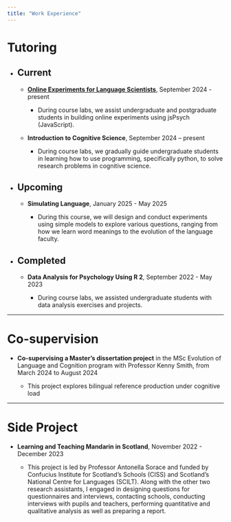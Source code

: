 ```yaml
---
title: "Work Experience"
---
```


<h1>Tutoring</h1>

-   <h2>Current</h2>

    -   <p><a href="https://kennysmithed.github.io/oels2024/" target="_blank"><strong>Online Experiments for Language Scientists</strong></a>, September 2024 - present</p>

        -   <p>During course labs, we assist undergraduate and postgraduate students in building online experiments using jsPsych (JavaScript).</p>

    -   <p><strong>Introduction to Cognitive Science</strong>, September 2024 – present</p>

        -   <p>During course labs, we gradually guide undergraduate students in learning how to use programming, specifically python, to solve research problems in cognitive science.</p>
        
-   <h2>Upcoming</h2>

    -   <p><strong>Simulating Language</strong>, January 2025 - May 2025</p>

        -   <p>During this course, we will design and conduct experiments using simple models to explore various questions, ranging from how we learn word meanings to the evolution of the language faculty.</p>

-   <h2>Completed</h2>

    -   <p><strong>Data Analysis for Psychology Using R 2</strong>, September 2022 - May 2023</p>

        -   <p>

            During course labs, we assisted undergraduate students with data analysis exercises and projects.

------------------------------------------------------------------------

<h1>Co-supervision</h1>

-   <p><strong>Co-supervising a Master's dissertation project</strong> in the MSc Evolution of Language and Cognition program with Professor Kenny Smith, from March 2024 to August 2024</p>

    -   <p>This project explores bilingual reference production under cognitive load</p>

------------------------------------------------------------------------

<h1>Side Project</h1>

-   <p><strong>Learning and Teaching Mandarin in Scotland</strong>, November 2022 - December 2023</p>

    -   <p>This project is led by Professor Antonella Sorace and funded by Confucius Institute for Scotland's Schools (CISS) and Scotland's National Centre for Languages (SCILT). Along with the other two research assistants, I engaged in designing questions for questionnaires and interviews, contacting schools, conducting interviews with pupils and teachers, performing quantitative and qualitative analysis as well as preparing a report.</p>

<br>
